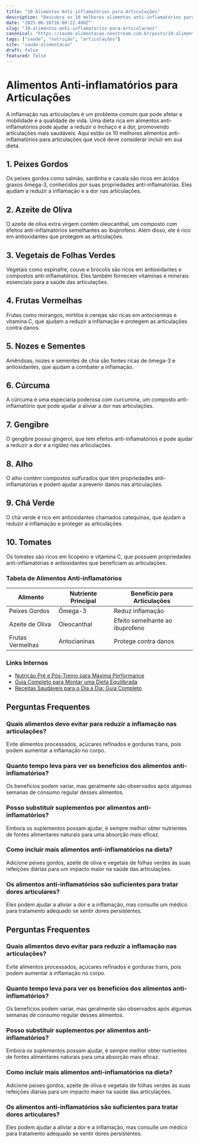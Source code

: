 ```yaml
---
title: "10 Alimentos Anti-inflamatórios para Articulações"
description: "Descubra os 10 melhores alimentos anti-inflamatórios para aliviar dores nas articulações e melhorar sua qualidade de vida."
date: "2025-06-16T16:00:22.400Z"
slug: "10-alimentos-anti-inflamatorios-para-articulacoes"
canonical: "https://saude-alimentacao.neostream.com.br/posts/10-alimentos-anti-inflamatorios-para-articulacoes"
tags: ["saúde", "nutrição", "articulações"]
site: "saude-alimentacao"
draft: false
featured: false
---
```


# Alimentos Anti-inflamatórios para Articulações

A inflamação nas articulações é um problema comum que pode afetar a mobilidade e a qualidade de vida. Uma dieta rica em alimentos anti-inflamatórios pode ajudar a reduzir o inchaço e a dor, promovendo articulações mais saudáveis. Aqui estão os 10 melhores alimentos anti-inflamatórios para articulações que você deve considerar incluir em sua dieta.

## 1. Peixes Gordos

Os peixes gordos como salmão, sardinha e cavala são ricos em ácidos graxos ômega-3, conhecidos por suas propriedades anti-inflamatórias. Eles ajudam a reduzir a inflamação e a dor nas articulações.

## 2. Azeite de Oliva

O azeite de oliva extra virgem contém oleocanthal, um composto com efeitos anti-inflamatórios semelhantes ao ibuprofeno. Além disso, ele é rico em antioxidantes que protegem as articulações.

## 3. Vegetais de Folhas Verdes

Vegetais como espinafre, couve e brócolis são ricos em antioxidantes e compostos anti-inflamatórios. Eles também fornecem vitaminas e minerais essenciais para a saúde das articulações.

## 4. Frutas Vermelhas

Frutas como morangos, mirtilos e cerejas são ricas em antocianinas e vitamina C, que ajudam a reduzir a inflamação e protegem as articulações contra danos.

## 5. Nozes e Sementes

Amêndoas, nozes e sementes de chia são fontes ricas de ômega-3 e antioxidantes, que ajudam a combater a inflamação.

## 6. Cúrcuma

A cúrcuma é uma especiaria poderosa com curcumina, um composto anti-inflamatório que pode ajudar a aliviar a dor nas articulações.

## 7. Gengibre

O gengibre possui gingerol, que tem efeitos anti-inflamatórios e pode ajudar a reduzir a dor e a rigidez nas articulações.

## 8. Alho

O alho contém compostos sulfurados que têm propriedades anti-inflamatórias e podem ajudar a prevenir danos nas articulações.

## 9. Chá Verde

O chá verde é rico em antioxidantes chamados catequinas, que ajudam a reduzir a inflamação e proteger as articulações.

## 10. Tomates

Os tomates são ricos em licopeno e vitamina C, que possuem propriedades anti-inflamatórias e antioxidantes que beneficiam as articulações.

### Tabela de Alimentos Anti-inflamatórios

| Alimento          | Nutriente Principal  | Benefício para Articulações       |
|-------------------|----------------------|-----------------------------------|
| Peixes Gordos     | Ômega-3              | Reduz inflamação                  |
| Azeite de Oliva   | Oleocanthal          | Efeito semelhante ao ibuprofeno   |
| Frutas Vermelhas  | Antocianinas         | Protege contra danos              |

### Links Internos

- [Nutrição Pré e Pós-Treino para Máxima Performance](/posts/nutricao-pre-treino)
- [Guia Completo para Montar uma Dieta Equilibrada](/posts/dieta-equilibrada)
- [Receitas Saudáveis para o Dia a Dia: Guia Completo](/posts/receitas-saudaveis)

## Perguntas Frequentes

### Quais alimentos devo evitar para reduzir a inflamação nas articulações?

Evite alimentos processados, açúcares refinados e gorduras trans, pois podem aumentar a inflamação no corpo.

### Quanto tempo leva para ver os benefícios dos alimentos anti-inflamatórios?

Os benefícios podem variar, mas geralmente são observados após algumas semanas de consumo regular desses alimentos.

### Posso substituir suplementos por alimentos anti-inflamatórios?

Embora os suplementos possam ajudar, é sempre melhor obter nutrientes de fontes alimentares naturais para uma absorção mais eficaz.

### Como incluir mais alimentos anti-inflamatórios na dieta?

Adicione peixes gordos, azeite de oliva e vegetais de folhas verdes às suas refeições diárias para um impacto maior na saúde das articulações.

### Os alimentos anti-inflamatórios são suficientes para tratar dores articulares?

Eles podem ajudar a aliviar a dor e a inflamação, mas consulte um médico para tratamento adequado se sentir dores persistentes.

## Perguntas Frequentes

### Quais alimentos devo evitar para reduzir a inflamação nas articulações?
Evite alimentos processados, açúcares refinados e gorduras trans, pois podem aumentar a inflamação no corpo.

### Quanto tempo leva para ver os benefícios dos alimentos anti-inflamatórios?
Os benefícios podem variar, mas geralmente são observados após algumas semanas de consumo regular desses alimentos.

### Posso substituir suplementos por alimentos anti-inflamatórios?
Embora os suplementos possam ajudar, é sempre melhor obter nutrientes de fontes alimentares naturais para uma absorção mais eficaz.

### Como incluir mais alimentos anti-inflamatórios na dieta?
Adicione peixes gordos, azeite de oliva e vegetais de folhas verdes às suas refeições diárias para um impacto maior na saúde das articulações.

### Os alimentos anti-inflamatórios são suficientes para tratar dores articulares?
Eles podem ajudar a aliviar a dor e a inflamação, mas consulte um médico para tratamento adequado se sentir dores persistentes.

